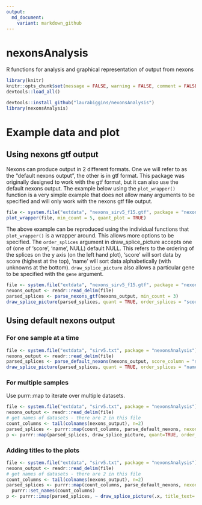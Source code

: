 ---
output:
  md_document:
    variant: markdown_github
---

# nexonsAnalysis

R functions for analysis and graphical representation of output from nexons

```{r setup, include=FALSE}
library(knitr)
knitr::opts_chunk$set(message = FALSE, warning = FALSE, comment = FALSE, fig.path = "man/figures/README-")
devtools::load_all()
```

```{r, eval = FALSE}
devtools::install_github("laurabiggins/nexonsAnalysis")
library(nexonsAnalysis)
```


# Example data and plot

## Using nexons gtf output

Nexons can produce output in 2 different formats. One we will refer to as the "default nexons output", the other is in gtf format.
This package was originally designed to work with the gtf format, but it can also use the default nexons output.
The example below using the `plot_wrapper()` function is a very simple example that does not allow many arguments to be specified and will only work with the nexons gtf file output.

```{r, fig.width = 12, fig.height = 4}
file <- system.file("extdata", "nexons_sirv5_f15.gtf", package = "nexonsAnalysis")
plot_wrapper(file, min_count = 5, quant_plot = TRUE)
```

The above example can be reproduced using the individual functions that `plot_wrapper()` is a wrapper around.
This allows more options to be specified. The `order_splices` argument in draw_splice_picture accepts one of (one of 'score', 'name', NULL) default NULL. This refers to the ordering of the splices on the y axis (on the left hand plot), 'score' will sort data by score (highest at the top), 'name' will sort data alphabetically (with unknowns at the bottom).
`draw_splice_picture` also allows a particular gene to be specified with the `gene` argument.

```{r, fig.width = 12, fig.height = 4}
file <- system.file("extdata", "nexons_sirv5_f15.gtf", package = "nexonsAnalysis")
nexons_output <- readr::read_delim(file)
parsed_splices <- parse_nexons_gtf(nexons_output, min_count = 3)
draw_splice_picture(parsed_splices, quant = TRUE, order_splices = "score", gene="SIRV5")
```

## Using default nexons output

### For one sample at a time

```{r, fig.width = 12, fig.height = 4}
file <- system.file("extdata", "sirv5.txt", package = "nexonsAnalysis")
nexons_output <- readr::read_delim(file)
parsed_splices <- parse_default_nexons(nexons_output, score_column = "seqs_sirv5_minimap.sam")
draw_splice_picture(parsed_splices, quant = TRUE, order_splices = "name")
```

### For multiple samples

Use purrr::map to iterate over multiple datasets.

```{r, fig.width = 12, fig.height = 4}
file <- system.file("extdata", "sirv5.txt", package = "nexonsAnalysis")
nexons_output <- readr::read_delim(file)
# get names of datasets - there are 2 in this file
count_columns <- tail(colnames(nexons_output), n=2)
parsed_splices <- purrr::map(count_columns, parse_default_nexons, nexons_output=nexons_output)
p <- purrr::map(parsed_splices, draw_splice_picture, quant=TRUE, order_splices = "score")
```

### Adding titles to the plots 

```{r, fig.width = 12, fig.height = 4}
file <- system.file("extdata", "sirv5.txt", package = "nexonsAnalysis")
nexons_output <- readr::read_delim(file)
# get names of datasets - there are 2 in this file
count_columns <- tail(colnames(nexons_output), n=2)
parsed_splices <- purrr::map(count_columns, parse_default_nexons, nexons_output=nexons_output) |>
  purrr::set_names(count_columns)
p <- purrr::imap(parsed_splices, ~ draw_splice_picture(.x, title_text=.y, quant=TRUE, order_splices = "score"))
```






